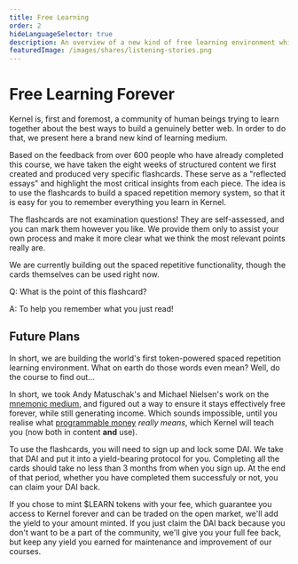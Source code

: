 ```yaml
---
title: Free Learning
order: 2
hideLanguageSelector: true
description: An overview of a new kind of free learning environment which still creates income.
featuredImage: /images/shares/listening-stories.png
---
```


# Free Learning Forever

Kernel is, first and foremost, a community of human beings trying to learn together about the best ways to build a genuinely better web. In order to do that, we present here a brand new kind of learning medium. 

Based on the feedback from over 600 people who have already completed this course, we have taken the eight weeks of structured content we first created and produced very specific flashcards. These serve as a "reflected essays" and highlight the most critical insights from each piece. The idea is to use the flashcards to build a spaced repetition memory system, so that it is easy for you to remember everything you learn in Kernel.

The flashcards are not examination questions! They are self-assessed, and you can mark them however you like. We provide them only to assist your own process and make it more clear what we think the most relevant points really are. 

We are currently building out the spaced repetitive functionality, though the cards themselves can be used right now.

<Flash>

<Card>

Q: What is the point of this flashcard?

A: To help you remember what you just read!

</Card>

</Flash>

## Future Plans

In short, we are building the world's first token-powered spaced repetition learning environment. What on earth do those words even mean? Well, do the course to find out... 

In short, we took Andy Matuschak's and Michael Nielsen's work on the [mnemonic medium](/learn/module-4/remember), and figured out a way to ensure it stays effectively free forever, while still generating income. Which sounds impossible, until you realise what [programmable money](/learning/module-2/engineering) _really means_, which Kernel will teach you (now both in content **and** use). 

To use the flashcards, you will need to sign up and lock some DAI. We take that DAI and put it into a yield-bearing protocol for you. Completing all the cards should take no less than 3 months from when you sign up. At the end of that period, whether you have completed them successfuly or not, you can claim your DAI back. 

If you chose to mint $LEARN tokens with your fee, which guarantee you access to Kernel forever and can be traded on the open market, we'll add the yield to your amount minted. If you just claim the DAI back because you don't want to be a part of the community, we'll give you your full fee back, but keep any yield you earned for maintenance and improvement of our courses.
